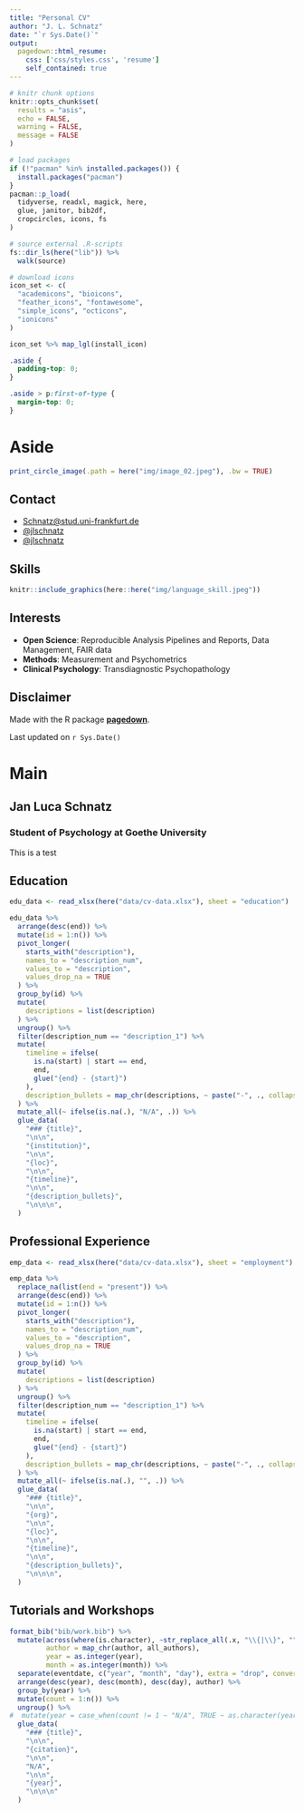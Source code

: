 ```yaml
---
title: "Personal CV"
author: "J. L. Schnatz"
date: "`r Sys.Date()`"
output:
  pagedown::html_resume:
    css: ['css/styles.css', 'resume']
    self_contained: true
---
```


```r
# knitr chunk options
knitr::opts_chunk$set(
  results = "asis",
  echo = FALSE,
  warning = FALSE,
  message = FALSE
)

# load packages
if (!"pacman" %in% installed.packages()) {
  install.packages("pacman")
}
pacman::p_load(
  tidyverse, readxl, magick, here,
  glue, janitor, bib2df,
  cropcircles, icons, fs
)

# source external .R-scripts
fs::dir_ls(here("lib")) %>%
  walk(source)

# download icons
icon_set <- c(
  "academicons", "bioicons",
  "feather_icons", "fontawesome",
  "simple_icons", "octicons",
  "ionicons"
)

icon_set %>% map_lgl(install_icon)
```

<!-- ```{css, echo=FALSE} -->
<!-- .pagedjs_page:not(:first-of-type) { -->
<!--   --sidebar-width: 0rem; -->
<!--   --sidebar-background-color: #ffffff; -->
<!--   --main-width: calc(var(--content-width) - var(--sidebar-width)); -->
<!--   --decorator-horizontal-margin: 0.2in; -->
<!-- } -->
<!-- ``` -->


```css
.aside {
  padding-top: 0;
}

.aside > p:first-of-type {
  margin-top: 0;
}
```

# Aside

```r
print_circle_image(.path = here("img/image_02.jpeg"), .bw = TRUE)
```

## Contact {#contact}

-   <i class="fa fa-envelope"></i> [Schnatz\@stud.uni-frankfurt.de](mailto:Schnatz@stud.uni-frankfurt.de){.email}
-   <i class="fa fa-github"></i> [\@jlschnatz](https://github.com/jlschnatz)
-   <i class="fa fa-twitter"></i>[\@jlschnatz](https://twitter.com/jlschnatz)

## Skills {#skills}

```r
knitr::include_graphics(here::here("img/language_skill.jpeg"))
```

## Interests {#interests}

-   **Open Science**: Reproducible Analysis Pipelines and Reports, Data Management, FAIR data
-   **Methods**: Measurement and Psychometrics
-   **Clinical Psychology**: Transdiagnostic Psychopathology

## Disclaimer {#disclaimer}

Made with the R package [**pagedown**](https://github.com/rstudio/pagedown).

Last updated on `r Sys.Date()`

# Main

## Jan Luca Schnatz {#title}

### Student of Psychology at Goethe University
This is a test

## Education {data-icon="graduation-cap" data-concise="true"}

```r
edu_data <- read_xlsx(here("data/cv-data.xlsx"), sheet = "education")

edu_data %>%
  arrange(desc(end)) %>%
  mutate(id = 1:n()) %>%
  pivot_longer(
    starts_with("description"),
    names_to = "description_num",
    values_to = "description",
    values_drop_na = TRUE
  ) %>%
  group_by(id) %>%
  mutate(
    descriptions = list(description)
  ) %>%
  ungroup() %>%
  filter(description_num == "description_1") %>%
  mutate(
    timeline = ifelse(
      is.na(start) | start == end,
      end,
      glue("{end} - {start}")
    ),
    description_bullets = map_chr(descriptions, ~ paste("-", ., collapse = "\n")),
  ) %>%
  mutate_all(~ ifelse(is.na(.), "N/A", .)) %>%
  glue_data(
    "### {title}",
    "\n\n",
    "{institution}",
    "\n\n",
    "{loc}",
    "\n\n",
    "{timeline}",
    "\n\n",
    "{description_bullets}",
    "\n\n\n",
  )
```

## Professional Experience {data-icon="suitcase"}

```r
emp_data <- read_xlsx(here("data/cv-data.xlsx"), sheet = "employment")

emp_data %>%
  replace_na(list(end = "present")) %>%
  arrange(desc(end)) %>%
  mutate(id = 1:n()) %>%
  pivot_longer(
    starts_with("description"),
    names_to = "description_num",
    values_to = "description",
    values_drop_na = TRUE
  ) %>%
  group_by(id) %>%
  mutate(
    descriptions = list(description)
  ) %>%
  ungroup() %>%
  filter(description_num == "description_1") %>%
  mutate(
    timeline = ifelse(
      is.na(start) | start == end,
      end,
      glue("{end} - {start}")
    ),
    description_bullets = map_chr(descriptions, ~ paste("-", ., collapse = "\n")),
  ) %>%
  mutate_all(~ ifelse(is.na(.), "", .)) %>%
  glue_data(
    "### {title}",
    "\n\n",
    "{org}",
    "\n\n",
    "{loc}",
    "\n\n",
    "{timeline}",
    "\n\n",
    "{description_bullets}",
    "\n\n\n",
  )
```

## Tutorials and Workshops {data-icon="chalkboard-teacher"}

```r
format_bib("bib/work.bib") %>%
  mutate(across(where(is.character), ~str_replace_all(.x, "\\{|\\}", "")),
         author = map_chr(author, all_authors),
         year = as.integer(year),
         month = as.integer(month)) %>%
  separate(eventdate, c("year", "month", "day"), extra = "drop", convert = TRUE) %>%
  arrange(desc(year), desc(month), desc(day), author) %>%
  group_by(year) %>%
  mutate(count = 1:n()) %>%
  ungroup() %>%
#  mutate(year = case_when(count != 1 ~ "N/A", TRUE ~ as.character(year))) %>%
  glue_data(
    "### {title}",
    "\n\n",
    "{citation}",
    "\n\n",
    "N/A",
    "\n\n",
    "{year}",
    "\n\n\n"
  )
```


